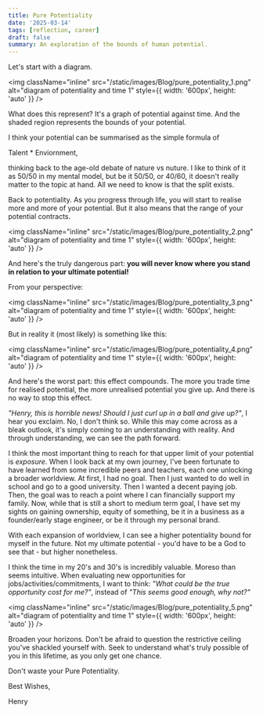 ```yaml
---
title: Pure Potentiality
date: '2025-03-14'
tags: [reflection, career]
draft: false
summary: An exploration of the bounds of human potential.
---
```


Let's start with a diagram.

<img
  className="inline"
  src="/static/images/Blog/pure_potentiality_1.png"
  alt="diagram of potentiality and time 1"
  style={{ width: '600px', height: 'auto' }}
/>

What does this represent? It's a graph of potential against time. And the shaded region represents the bounds of your potential.

I think your potential can be summarised as the simple formula of

Talent \* Enviornment,

thinking back to the age-old debate of nature vs nuture. I like to think of it as 50/50 in my mental model, but be it 50/50, or 40/60, it doesn't really matter to the topic at hand. All we need to know is that the split exists.

Back to potentiality. As you progress through life, you will start to realise more and more of your potential. But it also means that the range of your potential contracts.

<img
  className="inline"
  src="/static/images/Blog/pure_potentiality_2.png"
  alt="diagram of potentiality and time 1"
  style={{ width: '600px', height: 'auto' }}
/>

And here's the truly dangerous part: **you will never know where you stand in relation to your ultimate potential!**

From your perspective:

<img
  className="inline"
  src="/static/images/Blog/pure_potentiality_3.png"
  alt="diagram of potentiality and time 1"
  style={{ width: '600px', height: 'auto' }}
/>

But in reality it (most likely) is something like this:

<img
  className="inline"
  src="/static/images/Blog/pure_potentiality_4.png"
  alt="diagram of potentiality and time 1"
  style={{ width: '600px', height: 'auto' }}
/>

And here's the worst part: this effect compounds. The more you trade time for realised potential, the more unrealised potential you give up. And there is no way to stop this effect.

_"Henry, this is horrible news! Should I just curl up in a ball and give up?"_, I hear you exclaim. No, I don't think so. While this may come across as a bleak outlook, it's simply coming to an understanding with reality. And through understanding, we can see the path forward.

I think the most important thing to reach for that upper limit of your potential is _exposure_. When I look back at my own journey, I've been fortunate to have learned from some incredible peers and teachers, each one unlocking a broader worldview. At first, I had no goal. Then I just wanted to do well in school and go to a good university. Then I wanted a decent paying job. Then, the goal was to reach a point where I can financially support my family. Now, while that is still a short to medium term goal, I have set my sights on gaining ownership, equity of something, be it in a business as a founder/early stage engineer, or be it through my personal brand.

With each expansion of worldview, I can see a higher potentiality bound for myself in the future. Not my ultimate potential - you'd have to be a God to see that - but higher nonetheless.

I think the time in my 20's and 30's is incredibly valuable. Moreso than seems intuitive. When evaluating new opportunities for jobs/activities/commitments, I want to think: _"What could be the true opportunity cost for me?"_, instead of _"This seems good enough, why not?"_

<img
  className="inline"
  src="/static/images/Blog/pure_potentiality_5.png"
  alt="diagram of potentiality and time 1"
  style={{ width: '600px', height: 'auto' }}
/>

Broaden your horizons. Don't be afraid to question the restrictive ceiling you've shackled yourself with. Seek to understand what's truly possible of you in this lifetime, as you only get one chance.

Don't waste your Pure Potentiality.

Best Wishes,

Henry
